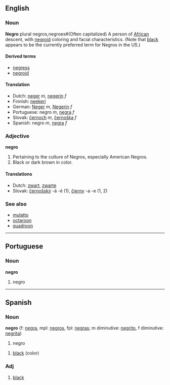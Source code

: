 ==English==
===Noun===
'''Negro''' plural negros,negroes#(Often capitalized) A person of [[African]] descent, with [[negroid]] coloring and facial characteristics.  (Note that [[black]] appears to be the currently preferred term for Negros in the US.)

====Derived terms====
*[[negress]]
*[[negroid]]

====Translation====
* Dutch: [[neger]] ''m'', [[negerin]] ''f''
* Finnish: [[neekeri]]
* German: [[Neger]] ''m'', [[Negerin]] ''f''
* Portuguese: negro ''m'', [[negra]] ''f''
* Slovak: [[černoch]] ''m'', [[černoška]] ''f''
* Spanish: negro ''m'', [[negra]] ''f''

===Adjective===
'''negro'''

#Pertaining to the culture of Negros, especially American Negros.
#Black or dark brown in color.

==== Translations ====
* Dutch: [[zwart]], [[zwarte]]
* Slovak: [[černošský]] -á -é (1), [[čierny]] -a -e (1, 2)

===See also===
*[[mulatto]]
*[[octaroon]]
*[[quadroon]]

----

==Portuguese==
===Noun===
'''negro'''

# negro

----

==Spanish==
===Noun===
'''negro''' (f: [[negra]], mpl: [[negros]], fpl: [[negras]]; m diminutive: [[negrito]], f diminutive: [[negrita]])

# negro

# [[black]] (color)

===Adj===

#[[black]]